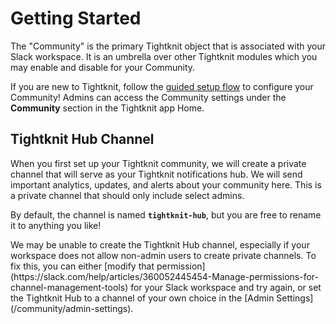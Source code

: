 
# Getting Started

The "Community" is the primary Tightknit object that is associated with your Slack workspace. It is an umbrella over other Tightknit modules which you may enable and disable for your Community.

If you are new to Tightknit, follow the [guided setup flow](/getting-started#create-the-community) to configure your Community! Admins can access the Community settings under the **Community** section in the Tightknit app Home.

## Tightknit Hub Channel

When you first set up your Tightknit community, we will create a private channel that will serve as your Tightknit notifications hub. We will send important analytics, updates, and alerts about your community here. This is a private channel that should only include select admins.

By default, the channel is named **`tightknit-hub`**, but you are free to rename it to anything you like!

<Callout>
  We may be unable to create the Tightknit Hub channel, especially if your
  workspace does not allow non-admin users to create private channels. To fix
  this, you can either [modify that
  permission](https://slack.com/help/articles/360052445454-Manage-permissions-for-channel-management-tools)
  for your Slack workspace and try again, or set the Tightknit Hub to a channel
  of your own choice in the [Admin Settings](/community/admin-settings).
</Callout>
